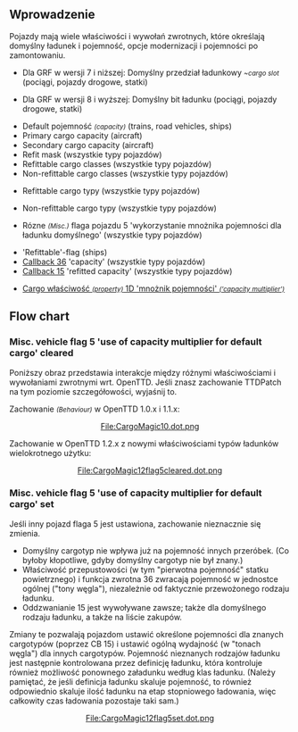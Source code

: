 {{pl/Development/NewGRF/inne strony|en=newgrf-specs.tt-wiki.net/wiki/VehicleRefitting|pl=pl/Development/NewGRF/NFO Specs/VehicleRefitting |sub=nfo}}
{{en/-}}<!--<br>--><!--{{ambox | text = w trakcie edycji.}}-->
<div style="float:right; padding-left:12px; background:none;">{{pl/Development/NewGRF/NFO Specs/Navigation}}</div>

==Wprowadzenie==

Pojazdy mają wiele właściwości i wywołań zwrotnych, które określają domyślny ładunek i pojemność, opcje modernizacji i pojemności po zamontowaniu.
* {{pl/Development/NewGRF/grfTill|7}} Dla GRF w wersji 7 i niższej: Domyślny przedział ładunkowy <small>''~cargo slot''</small> (pociągi, pojazdy drogowe, statki)
* {{pl/Development/NewGRF/grfFrom|8}} Dla GRF w wersji 8 i wyższej: Domyślny bit ładunku (pociągi, pojazdy drogowe, statki)
* Default pojemność <small>''(capacity)''</small> (trains, road vehicles, ships)
* Primary cargo capacity (aircraft)
* Secondary cargo capacity (aircraft)
* Refit mask (wszystkie typy pojazdów)
* Refittable cargo classes (wszystkie typy pojazdów)
* Non-refittable cargo classes (wszystkie typy pojazdów)
* {{pl/Development/NewGRF/ottdp|1.2|no}} Refittable cargo typy (wszystkie typy pojazdów)
* {{pl/Development/NewGRF/ottdp|1.2|no}} Non-refittable cargo typy (wszystkie typy pojazdów)
* {{pl/Development/NewGRF/ottdp|1.2|no}} Rózne <small>''(Misc.)''</small> flaga pojazdu 5 'wykorzystanie mnożnika pojemności dla ładunku domyślnego' (wszystkie typy pojazdów)
* 'Refittable'-flag (ships)
* [[pl/Development/NewGRF/NFO Specs/Callback/Main Page#change-vehicle-properties-36 |Callback 36]] 'capacity' (wszystkie typy pojazdów)
* [[pl/Development/NewGRF/NFO Specs/Callback/Main Page#refitted-capacity-callback-15|Callback 15]] 'refitted capacity' (wszystkie typy pojazdów)
* {{pl/Development/NewGRF/ottdp|1.2|no}} [[pl/Development/NewGRF/NFO Specs/Action0/Cargos#capacity-multiplier-1d|Cargo właściwość <small>''(property)''</small> 1D 'mnożnik pojemności' <small>''('capacity multiplier')''</small>]]

== Flow chart ==
===  Misc. vehicle flag 5 'use of capacity multiplier for default cargo' cleared ===
{{pl/Development/NewGRF/ottdp|1.0}} Poniższy obraz przedstawia interakcje między różnymi właściwościami i wywołaniami zwrotnymi wrt. OpenTTD. Jeśli znasz zachowanie TTDPatch na tym poziomie szczegółowości, wyjaśnij to.

Zachowanie <small>''(Behaviour)''</small> w OpenTTD 1.0.x i 1.1.x:
<!--[[File:CargoMagic10.dot.png|thumb|center|800px]]--><span title="ilustracja w linku"><center>[http://newgrf-specs.tt-wiki.net/wiki/File:CargoMagic10.dot.png File:CargoMagic10.dot.png]</center></span>

Zachowanie w OpenTTD 1.2.x z nowymi właściwościami typów ładunków wielokrotnego użytku:
<!--[[File:CargoMagic12flag5cleared.dot.png|thumb|center|800px]]--> <center><span title="ilustracja w linku">[http://newgrf-specs.tt-wiki.net/wiki/File:CargoMagic12flag5cleared.dot.png File:CargoMagic12flag5cleared.dot.png]</span></center>

===  Misc. vehicle flag 5 'use of capacity multiplier for default cargo' set ===
{{pl/Development/NewGRF/ottdp|1.2}} Jeśli inny pojazd flaga 5 jest ustawiona, zachowanie nieznacznie się zmienia.
* Domyślny cargotyp nie wpływa już na pojemność innych przeróbek. (Co byłoby kłopotliwe, gdyby domyślny cargotyp nie był znany.)
* Właściwość przepustowości (w tym  <span title="primary capacity">"pierwotna pojemność"</span>  statku powietrznego) i funkcja zwrotna 36 zwracają pojemność w jednostce ogólnej ("tony węgla"), niezależnie od faktycznie przewożonego rodzaju ładunku.
* Oddzwanianie 15 jest wywoływane zawsze; także dla domyślnego rodzaju ładunku, a także na liście zakupów.
Zmiany te pozwalają pojazdom ustawić określone pojemności dla znanych cargotypów (poprzez CB 15) i ustawić ogólną wydajność (w "tonach węgla") dla innych cargotypów. Pojemność nieznanych rodzajów ładunku jest następnie kontrolowana przez definicję ładunku, która kontroluje również możliwość ponownego załadunku według klas ładunku. (Należy pamiętać, że jeśli definicja ładunku skaluje pojemność, to również odpowiednio skaluje ilość ładunku na etap stopniowego ładowania, więc całkowity czas ładowania pozostaje taki sam.)

<!--[[File:CargoMagic12flag5set.dot.png|thumb|center|800px]]--><center><span title="ilustracja w linku">[http://newgrf-specs.tt-wiki.net/wiki/File:CargoMagic12flag5set.dot.png File:CargoMagic12flag5set.dot.png]</span></center>